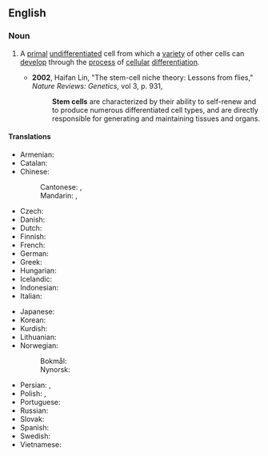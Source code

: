 {{also|stemcell|stem-cell}}
==English==
{{wikipedia}}

===Noun===
{{en-noun}}

# {{lb|en|medicine|cytology}} A [[primal]] [[undifferentiated]] cell from which a [[variety]] of other cells can [[develop]] through the [[process]] of [[cellular]] [[differentiation]].
#* '''2002''', Haifan Lin, "The stem-cell niche theory: Lessons from flies," ''Nature Reviews: Genetics'', vol 3, p. 931,
#*: '''Stem cells''' are characterized by their ability to self-renew and to produce numerous differentiated cell types, and are directly responsible for generating and maintaining tissues and organs.

====Translations====
{{trans-top|primal undifferentiated cell}}
* Armenian: {{t|hy|ցողունային բջիջ}}
* Catalan: {{t|ca|cèl·lula mare|f}}
* Chinese:
*: Cantonese: {{t|yue|幹細胞|sc=Hani}}, {{t|yue|干细胞|tr=gon3 sai3 baau1|sc=Hani}}
*: Mandarin: {{t+|cmn|幹細胞|sc=Hani}}, {{t+|cmn|干细胞|tr=gànxìbāo|sc=Hani}}
* Czech: {{t|cs|kmenová buňka|f}}
* Danish: {{t+|da|stamcelle}}
* Dutch: {{t+|nl|stamcel|f}}
* Finnish: {{t+|fi|kantasolu}}
* French: {{t+|fr|cellule souche|f}}
* German: {{t+|de|Stammzelle|f}}
* Greek: {{t+|el|βλαστοκύτταρο|n}}
* Hungarian: {{t+|hu|őssejt}}
* Icelandic: {{t|is|stofnfruma|f}}
* Indonesian: {{t+|id|sel induk}}
* Italian: {{t+|it|cellula staminale|f}}
{{trans-mid}}
* Japanese: {{t+|ja|幹細胞|tr=かんさいぼう, kansaibō}}
* Korean: {{t|ko|줄기세포}}
* Kurdish: {{t+|ku|xaneya bineratî|f}}
* Lithuanian: {{t|lt|kamieninė ląstelė|f}}
* Norwegian:
*: Bokmål: {{t|nb|stamcelle|m|f}}
*: Nynorsk: {{t|nn|stamcelle|f}}
* Persian: {{t|fa|یاخته بنیادی|tr=yâxte-ye bonyâdi}}, {{t|fa|سلول بنیادی|tr=sellul-e bonyâdi}}
* Polish: {{t+|pl|komórka macierzysta|f}}, {{t|pl|komórka pnia|f}}
* Portuguese: {{t|pt|célula-tronco|f}}
* Russian: {{t+|ru|стволова́я кле́тка|f}}
* Slovak: {{t|sk|kmeňová bunka}}
* Spanish: {{t+|es|célula madre|f}}
* Swedish: {{t+|sv|stamcell|c}}
* Vietnamese: {{t|vi|tế bào gốc}}
{{trans-bottom}}
